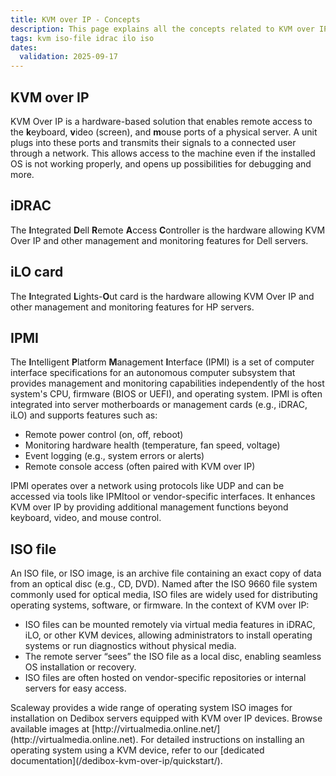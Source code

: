 ```yaml
---
title: KVM over IP - Concepts
description: This page explains all the concepts related to KVM over IP
tags: kvm iso-file idrac ilo iso
dates:
  validation: 2025-09-17
---
```


## KVM over IP

KVM Over IP is a hardware-based solution that enables remote access to the **k**eyboard, **v**ideo (screen), and **m**ouse ports of a physical server. A unit plugs into these ports and transmits their signals to a connected user through a network. This allows access to the machine even if the installed OS is not working properly, and opens up possibilities for debugging and more.

## iDRAC

The **I**ntegrated **D**ell **R**emote **A**ccess **C**ontroller is the hardware allowing KVM Over IP and other management and monitoring features for Dell servers.

## iLO card

The **I**ntegrated **L**ights-**O**ut card is the hardware allowing KVM Over IP and other management and monitoring features for HP servers.

## IPMI

The **I**ntelligent **P**latform **M**anagement **I**nterface (IPMI) is a set of computer interface specifications for an autonomous computer subsystem that provides management and monitoring capabilities independently of the host system's CPU, firmware (BIOS or UEFI), and operating system. IPMI is often integrated into server motherboards or management cards (e.g., iDRAC, iLO) and supports features such as:

- Remote power control (on, off, reboot)
- Monitoring hardware health (temperature, fan speed, voltage)
- Event logging (e.g., system errors or alerts)
- Remote console access (often paired with KVM over IP)

IPMI operates over a network using protocols like UDP and can be accessed via tools like IPMItool or vendor-specific interfaces. It enhances KVM over IP by providing additional management functions beyond keyboard, video, and mouse control.

## ISO file

An ISO file, or ISO image, is an archive file containing an exact copy of data from an optical disc (e.g., CD, DVD). Named after the ISO 9660 file system commonly used for optical media, ISO files are widely used for distributing operating systems, software, or firmware. In the context of KVM over IP:

- ISO files can be mounted remotely via virtual media features in iDRAC, iLO, or other KVM devices, allowing administrators to install operating systems or run diagnostics without physical media.
- The remote server “sees” the ISO file as a local disc, enabling seamless OS installation or recovery.
- ISO files are often hosted on vendor-specific repositories or internal servers for easy access.

<Message type="tip">
Scaleway provides a wide range of operating system ISO images for installation on Dedibox servers equipped with KVM over IP devices. Browse available images at [http://virtualmedia.online.net/](http://virtualmedia.online.net). For detailed instructions on installing an operating system using a KVM device, refer to our [dedicated documentation](/dedibox-kvm-over-ip/quickstart/).
</Message>